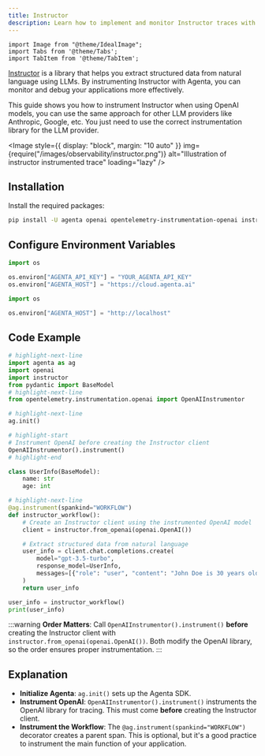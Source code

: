 ```yaml
---
title: Instructor
description: Learn how to implement and monitor Instructor traces with Agenta for enhanced LLM observability. This comprehensive guide covers setup, configuration, and best practices for tracking structured data extraction using Instructor and OpenAI models.
---
```


```mdx-code-block
import Image from "@theme/IdealImage";
import Tabs from '@theme/Tabs';
import TabItem from '@theme/TabItem';
```

[Instructor](https://python.useinstructor.com/) is a library that helps you extract structured data from natural language using LLMs. By instrumenting Instructor with Agenta, you can monitor and debug your applications more effectively.

This guide shows you how to instrument Instructor when using OpenAI models, you can use the same approach for other LLM providers like Anthropic, Google, etc. You just need to use the correct instrumentation library for the LLM provider.

<Image
  style={{ display: "block", margin: "10 auto" }}
  img={require("/images/observability/instructor.png")}
  alt="Illustration of instructor instrumented trace"
  loading="lazy"
/>

## Installation

Install the required packages:

```bash
pip install -U agenta openai opentelemetry-instrumentation-openai instructor
```

## Configure Environment Variables

<Tabs>
<TabItem value="cloud" label="Agenta Cloud or Enterprise">

```python
import os

os.environ["AGENTA_API_KEY"] = "YOUR_AGENTA_API_KEY"
os.environ["AGENTA_HOST"] = "https://cloud.agenta.ai"
```

</TabItem>
<TabItem value="oss" label="Agenta OSS Running Locally">

```python
import os

os.environ["AGENTA_HOST"] = "http://localhost"
```

</TabItem>
</Tabs>

## Code Example

```python
# highlight-next-line
import agenta as ag
import openai
import instructor
from pydantic import BaseModel
# highlight-next-line
from opentelemetry.instrumentation.openai import OpenAIInstrumentor

# highlight-next-line
ag.init()

# highlight-start
# Instrument OpenAI before creating the Instructor client
OpenAIInstrumentor().instrument()
# highlight-end

class UserInfo(BaseModel):
    name: str
    age: int

# highlight-next-line
@ag.instrument(spankind="WORKFLOW")
def instructor_workflow():
    # Create an Instructor client using the instrumented OpenAI model
    client = instructor.from_openai(openai.OpenAI())

    # Extract structured data from natural language
    user_info = client.chat.completions.create(
        model="gpt-3.5-turbo",
        response_model=UserInfo,
        messages=[{"role": "user", "content": "John Doe is 30 years old."}],
    )
    return user_info

user_info = instructor_workflow()
print(user_info)
```

:::warning
**Order Matters**: Call `OpenAIInstrumentor().instrument()` **before** creating the Instructor client with `instructor.from_openai(openai.OpenAI())`. Both modify the OpenAI library, so the order ensures proper instrumentation.
:::

## Explanation

- **Initialize Agenta**: `ag.init()` sets up the Agenta SDK.
- **Instrument OpenAI**: `OpenAIInstrumentor().instrument()` instruments the OpenAI library for tracing. This must come **before** creating the Instructor client.
- **Instrument the Workflow**: The `@ag.instrument(spankind="WORKFLOW")` decorator creates a parent span. This is optional, but it's a good practice to instrument the main function of your application.
